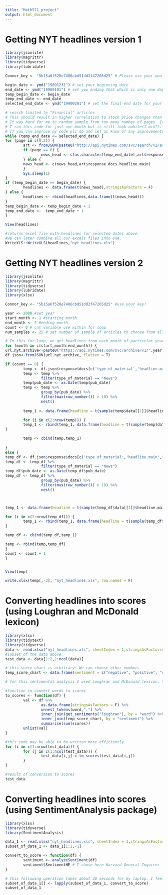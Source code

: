 ```yaml
---
title: "Math571_project"
output: html_document
---
```


# Getting NYT headlines version 1
```r
library(jsonlite)
library(magrittr)
library(tidyverse)
library(lubridate)

Connor_key <- "5b15a6f528e7486cbd51dd2f47265d25" # Please use your own API key. you can get it from nyt api website. 

begin_date <- ymd("19891231") # set your beginning date
end_date <- ymd("19900101") # set you ending that which is only one day apart.
temp_begin_date <- begin_date
temp_end_date <- end_date
selected_end_date <- ymd("19900201") # set the final end date for your search.

# search limited to "Financial" articles
# This should result in higher correlation to stock price changes than having articles from sports and politics, etc. 
# It was hard for me to random sample from too many number of pages. It will take forever. 
# I ran this code for just one month but it still took awhile(1 min?). It will depend on you laptop performance but we can divide our work and it will be fine. 
# If you can improve my code plz do and let us know of any improvements.  
while (temp_end_date <= selected_end_date) {
for (page in c(0:2)) {
        art <- fromJSON(paste0("http://api.nytimes.com/svc/search/v2/articlesearch.json?begin_date=",temp_begin_date,"&end_date=",temp_end_date,"&api-key=",Connor_key,"&page=",page,"&fq=news_desk:(Financial)"), flatten = TRUE) %>%  data.frame()
        if (page == 0) {
                news_head <- c(as.character(temp_end_date),art$response.docs.headline.main)
        } else {
        news_head <- c(news_head,art$response.docs.headline.main)
        }
        Sys.sleep(1)
}
if (temp_begin_date == begin_date) {               
        headlines <- data.frame(t(news_head),stringsAsFactors = F)
} else {
        headlines <- rbind(headlines,data.frame(t(news_head)))
}
temp_begin_date <- temp_begin_date + 1
temp_end_date <-  temp_end_date + 1
}

View(headlines)

#returns excel file with headlines for selected dates above. 
#we can later combine all our excels files into one. 
WriteXLS::WriteXLS(headlines,"nyt_headlines.xls")
```

# Getting NYT headlines version 2
```r
library(jsonlite)
library(magrittr)
library(tidyverse)
library(lubridate)
library(xlsx)

Connor_key <- "5b15a6f528e7486cbd51dd2f47265d25" #use your key!

year <- 2000 #set year
start_month <- 1 #starting month
end_month <- 2 #ending month
count <- 0 # cnt variable use within for loop
num_samples <- 25 # set number of sample of articles to choose from all categories of new articels(i.e. sports, finance, business, etc.)

# In this for-loop, we get headlines from each month of particular year and merge those monthly datasets. Final product is excel file with headlines and dates belonging to those months. 
for (month in c(start_month:end_month)) {
url.nyt.archive<-paste0("https://api.nytimes.com/svc/archive/v1/",year,"/",month,".json","?api-key=",Connor_key)
df.json<-fromJSON(url.nyt.archive, flatten = T)

if (count == 0) {
        temp <- df.json$response$docs[c('type_of_material','headline.main',"pub_date")]
        temp <- temp %>%
                filter(type_of_material == "News")
        temp$pub_date <- as.Date(temp$pub_date)
        temp <- temp %>%
                group_by(pub_date) %>%
                filter(max(row_number()) > 10) %>%
                nest()
        
        temp_1 <- data.frame(headline = t(sample(temp$data[[1]]$headline.main,size = num_samples)), stringsAsFactors = F)

        for (i in c(2:nrow(temp))) {
        temp_1 <- rbind(temp_1, data.frame(headline = t(sample(temp$data[[i]]$headline.main,size = num_samples)), stringsAsFactors = F))        
}

        temp <- cbind(temp,temp_1)
        
}
else {
temp_df <- df.json$response$docs[c('type_of_material','headline.main',"pub_date")]
temp_df <- temp_df %>%
                filter(type_of_material == "News")
temp_df$pub_date <- as.Date(temp_df$pub_date)
temp_df <- temp_df %>%
                group_by(pub_date) %>%
                filter(max(row_number()) > 10) %>%
                nest()



temp_1 <- data.frame(headline = t(sample(temp_df$data[[1]]$headline.main,size = num_samples)), stringsAsFactors = F)

for (i in c(2:nrow(temp_df))) {
        temp_1 <- rbind(temp_1, data.frame(headline = t(sample(temp_df$data[[i]]$headline.main,size = num_samples)), stringsAsFactors = F))        
}

temp_df <- cbind(temp_df,temp_1)

temp <- rbind(temp,temp_df)
}
count <- count + 1
}


View(temp)

write.xlsx(temp[,-2], "nyt_headlines.xls", row.names = F)
```


# Converting headlines into scores (using Loughran and McDonald lexicon)
```r
library(xlsx)
library(tidytext)
library(tidyverse)
data <- read.xlsx("nyt_headlines.xls", sheetIndex = 1,stringsAsFactors=FALSE)
#subset of the data above.
test_data <- data[1:2,2:ncol(data)]

# this score chart is arbitrary! We can choose other numbers
temp_score_chart <- data.frame(sentiment = c("negative", "positive", "uncertainty", "litigious", "constraining", "superfluous"), scores = c(-1,1,-1,-1,-1,0), stringsAsFactors = F)

# for this sentimental analysis I used Loughran and McDonald lexicon. Their lexicon is written specifically for finance. However, we have a lot of words from headlines that are missing in their lexicon. Lexicon specialized for finance is not easy to find. 

#function to convert words to scores
to_scores <- function(df) {
        val <- df %>%
                as.data.frame(stringsAsFactors = F) %>%
                unnest_tokens(word,".") %>%
                inner_join(get_sentiments("loughran"), by = "word") %>%
                inner_join(temp_score_chart, by = "sentiment") %>%
                summarise(sum(scores))
        unlist(val)
}

#this code may be able to be written more efficiently. 
for (i in c(1:nrow(test_data))) {
        for (j in c(1:ncol(test_data))) {
                test_data[i,j] = to_scores(test_data[i,j])
        }
}

#result of conversion to scores
test_data
```

# Converting headlines into scores (using SentimentAnalysis package)
```r
library(xlsx)
library(tidyverse)
library(SentimentAnalysis)

data_1 <- read.xlsx("nyt_headlines.xls", sheetIndex = 1,stringsAsFactors=FALSE)
subset_of_data_1 <- data_1[1:2,-1]

convert_to_score <- function(df) {
        sentiment <- analyzeSentiment(df)
        sentiment$SentimentHE # I chose here Harvard General Inquirer lexicon but you can also choose other lexicons. There are I think 3 other ones including Loughran and McDonald lexicon
}

# this following operation takes about 20 seconds for my laptop. I feel like it takes little too long. 
subset_of_data_1[] <- lapply(subset_of_data_1, convert_to_score)
subset_of_data_1
```


